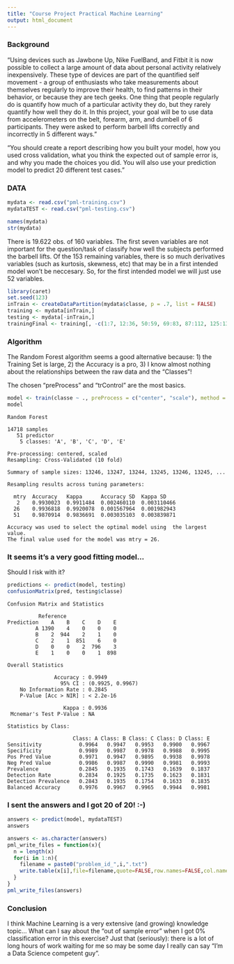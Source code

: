 ```yaml
---
title: "Course Project Practical Machine Learning"
output: html_document
---
```


### Background

"Using devices such as Jawbone Up, Nike FuelBand, and Fitbit it is now possible to collect a large amount of data about personal activity relatively inexpensively. These type of devices are part of the quantified self movement - a group of enthusiasts who take measurements about themselves regularly to improve their health, to find patterns in their behavior, or because they are tech geeks. One thing that people regularly do is quantify how much of a particular activity they do, but they rarely quantify how well they do it. In this project, your goal will be to use data from accelerometers on the belt, forearm, arm, and dumbell of 6 participants. They were asked to perform barbell lifts correctly and incorrectly in 5 different ways."

"You should create a report describing how you built your model, how you used cross validation, what you 
think the expected out of sample error is, and why you made the choices you did. You will also use your 
prediction model to predict 20 different test cases."

### DATA

```r
mydata <- read.csv("pml-training.csv")
mydataTEST <- read.csv("pml-testing.csv")

names(mydata)
str(mydata)
```

There is 19.622 obs. of 160 variables. The first seven variables are not important for the question/task of classify how well the subjects performed the barbell lifts. Of the 153 remaining variables, there is so much derivatives variables (such as kurtosis, skewness, etc) that may be in a first intended model won't be neccesary. So, for the first intended model we will just use 52 variables.

```r
library(caret)
set.seed(123)
inTrain <- createDataPartition(mydata$classe, p = .7, list = FALSE)
training <- mydata[inTrain,]
testing <- mydata[-inTrain,]
trainingFinal <- training[, -c(1:7, 12:36, 50:59, 69:83, 87:112, 125:139, 141:150)]
```

### Algorithm

The Random Forest algorithm seems a good alternative because: 1) the Training Set is large, 2) the Accuracy is a pro, 3) I know almost nothing about the relationships between the raw data and the "Classes"!

The chosen "preProcess" and "trControl" are the most basics.

```r
model <- train(classe ~ ., preProcess = c("center", "scale"), method = "rf", data = trainingFinal, trControl = trainControl(method = "cv"))
model
```

```
Random Forest 

14718 samples
   51 predictor
    5 classes: 'A', 'B', 'C', 'D', 'E' 

Pre-processing: centered, scaled 
Resampling: Cross-Validated (10 fold) 

Summary of sample sizes: 13246, 13247, 13244, 13245, 13246, 13245, ... 

Resampling results across tuning parameters:

  mtry  Accuracy   Kappa      Accuracy SD  Kappa SD   
   2    0.9930023  0.9911484  0.002460110  0.003110466
  26    0.9936818  0.9920078  0.001567964  0.001982943
  51    0.9870914  0.9836691  0.003035103  0.003839871

Accuracy was used to select the optimal model using  the largest value.
The final value used for the model was mtry = 26.
```

### It seems it's a very good fitting model...

Should I risk with it?

```r
predictions <- predict(model, testing)
confusionMatrix(pred, testing$classe)
```

``` 
Confusion Matrix and Statistics

          Reference
Prediction    A    B    C    D    E
         A 1390    4    0    0    0
         B    2  944    2    1    0
         C    2    1  851    6    0
         D    0    0    2  796    3
         E    1    0    0    1  898

Overall Statistics
                                          
               Accuracy : 0.9949          
                 95% CI : (0.9925, 0.9967)
    No Information Rate : 0.2845          
    P-Value [Acc > NIR] : < 2.2e-16       
                                          
                  Kappa : 0.9936          
 Mcnemar's Test P-Value : NA              

Statistics by Class:

                     Class: A Class: B Class: C Class: D Class: E
Sensitivity            0.9964   0.9947   0.9953   0.9900   0.9967
Specificity            0.9989   0.9987   0.9978   0.9988   0.9995
Pos Pred Value         0.9971   0.9947   0.9895   0.9938   0.9978
Neg Pred Value         0.9986   0.9987   0.9990   0.9981   0.9993
Prevalence             0.2845   0.1935   0.1743   0.1639   0.1837
Detection Rate         0.2834   0.1925   0.1735   0.1623   0.1831
Detection Prevalence   0.2843   0.1935   0.1754   0.1633   0.1835
Balanced Accuracy      0.9976   0.9967   0.9965   0.9944   0.9981
```

### I sent the answers and I got 20 of 20! :-)

```r
answers <- predict(model, mydataTEST)
answers

answers <- as.character(answers)
pml_write_files = function(x){
  n = length(x)
  for(i in 1:n){
    filename = paste0("problem_id_",i,".txt")
    write.table(x[i],file=filename,quote=FALSE,row.names=FALSE,col.names=FALSE)
  }
}
pml_write_files(answers)
```

### Conclusion

I think Machine Learning is a very extensive (and growing) knowledge topic... What can I say about the "out of sample error" when I got 0% classification error in this exercise? Just that (seriously): there is a lot of long hours of work waiting for me so may be some day I really can say "I'm a Data Science competent guy". 